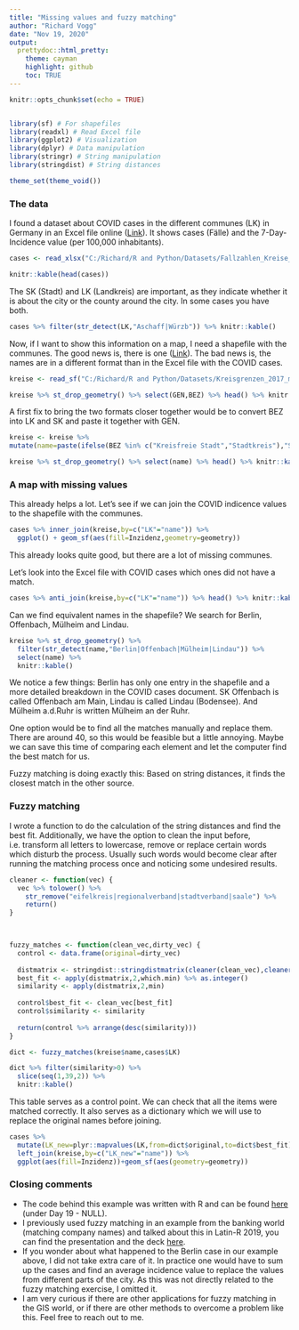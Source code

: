 ```yaml
---
title: "Missing values and fuzzy matching"
author: "Richard Vogg"
date: "Nov 19, 2020"
output:
  prettydoc::html_pretty:
    theme: cayman
    highlight: github
    toc: TRUE
---
```


```r
knitr::opts_chunk$set(echo = TRUE)


library(sf) # For shapefiles
library(readxl) # Read Excel file
library(ggplot2) # Visualization
library(dplyr) # Data manipulation
library(stringr) # String manipulation
library(stringdist) # String distances

theme_set(theme_void())
```

### The data

I found a dataset about COVID cases in the different communes (LK) in Germany in an Excel file online ([Link](https://www.rki.de/DE/Content/InfAZ/N/Neuartiges_Coronavirus/Daten/Fallzahlen_Kum_Tab.html;jsessionid=4CB77CB72D7C8E3D5DC7CAF9C1AF8729.internet062)). It shows cases (Fälle) and the 7-Day-Incidence value (per 100,000 inhabitants).

```r
cases <- read_xlsx("C:/Richard/R and Python/Datasets/Fallzahlen_Kreise_04_11_2020.xlsx",sheet=5,skip=4)

knitr::kable(head(cases))
```

The SK (Stadt) and LK (Landkreis) are important, as they indicate whether it is about the city or the county around the city. In some cases you have both.

```r
cases %>% filter(str_detect(LK,"Aschaff|Würzb")) %>% knitr::kable()
```

Now, if I want to show this information on a map, I need a shapefile with the communes. The good news is, there is one ([Link](https://opendata-esri-de.opendata.arcgis.com/datasets/affd8ace4c204981b5d32070f9547eb9_0)). The bad news is, the names are in a different format than in the Excel file with the COVID cases.

```r
kreise <- read_sf("C:/Richard/R and Python/Datasets/Kreisgrenzen_2017_mit_Einwohnerzahl/Kreisgrenzen_2017_mit_Einwohnerzahl.shp")

kreise %>% st_drop_geometry() %>% select(GEN,BEZ) %>% head() %>% knitr::kable()
```

A first fix to bring the two formats closer together would be to convert BEZ into LK and SK and paste it together with GEN.

```r
kreise <- kreise %>%
mutate(name=paste(ifelse(BEZ %in% c("Kreisfreie Stadt","Stadtkreis"),"SK","LK"),GEN))

kreise %>% st_drop_geometry() %>% select(name) %>% head() %>% knitr::kable()
```

### A map with missing values

This already helps a lot. Let's see if we can join the COVID indicence values to the shapefile with the communes.

```r
cases %>% inner_join(kreise,by=c("LK"="name")) %>%
  ggplot() + geom_sf(aes(fill=Inzidenz,geometry=geometry))
```

This already looks quite good, but there are a lot of missing communes.

Let's look into the Excel file with COVID cases which ones did not have a match.

```r
cases %>% anti_join(kreise,by=c("LK"="name")) %>% head() %>% knitr::kable()
```

Can we find equivalent names in the shapefile? We search for Berlin, Offenbach, Mülheim and Lindau.

```r
kreise %>% st_drop_geometry() %>%
  filter(str_detect(name,"Berlin|Offenbach|Mülheim|Lindau")) %>% 
  select(name) %>%
  knitr::kable()
```

We notice a few things: Berlin has only one entry in the shapefile and a more detailed breakdown in the COVID cases document. SK Offenbach is called Offenbach am Main, Lindau is called Lindau (Bodensee). And Mülheim a.d.Ruhr is written Mülheim an der Ruhr.

One option would be to find all the matches manually and replace them. There are around 40, so this would be feasible but a little annoying. Maybe we can save this time of comparing each element and let the computer find the best match for us.

Fuzzy matching is doing exactly this: Based on string distances, it finds the closest match in the other source.

### Fuzzy matching

I wrote a function to do the calculation of the string distances and find the best fit. Additionally, we have the option to clean the input before, i.e. transform all letters to lowercase, remove or replace certain words which disturb the process. Usually such words would become clear after running the matching process once and noticing some undesired results.

```r

cleaner <- function(vec) {
  vec %>% tolower() %>%
    str_remove("eifelkreis|regionalverband|stadtverband|saale") %>%
    return()
}


  
fuzzy_matches <- function(clean_vec,dirty_vec) {
  control <- data.frame(original=dirty_vec)
  
  distmatrix <- stringdist::stringdistmatrix(cleaner(clean_vec),cleaner(dirty_vec),method='jw',p=0.1)
  best_fit <- apply(distmatrix,2,which.min) %>% as.integer()
  similarity <- apply(distmatrix,2,min)
  
  control$best_fit <- clean_vec[best_fit]
  control$similarity <- similarity 
  
  return(control %>% arrange(desc(similarity)))
}

dict <- fuzzy_matches(kreise$name,cases$LK)

dict %>% filter(similarity>0) %>%
  slice(seq(1,39,2)) %>%
  knitr::kable()

```

This table serves as a control point. We can check that all the items were matched correctly. It also serves as a dictionary which we will use to replace the original names before joining.

```r
cases %>%
  mutate(LK_new=plyr::mapvalues(LK,from=dict$original,to=dict$best_fit)) %>% 
  left_join(kreise,by=c("LK_new"="name")) %>%
  ggplot(aes(fill=Inzidenz))+geom_sf(aes(geometry=geometry))

```

### Closing comments

* The code behind this example was written with R and can be found [here](https://github.com/richardvogg/30DayMapChallenge) (under Day 19 - NULL).
* I previously used fuzzy matching in an example from the banking world (matching company names) and talked about this in Latin-R 2019, you can find the presentation and the deck [here](https://github.com/richardvogg/LatinR-2019-Fuzzy-merging).
* If you wonder about what happened to the Berlin case in our example above, I did not take extra care of it. In practice one would have to sum up the cases and find an average incidence value to replace the values from different parts of the city. As this was not directly related to the fuzzy matching exercise, I omitted it.
* I am very curious if there are other applications for fuzzy matching in the GIS world, or if there are other methods to overcome a problem like this. Feel free to reach out to me.